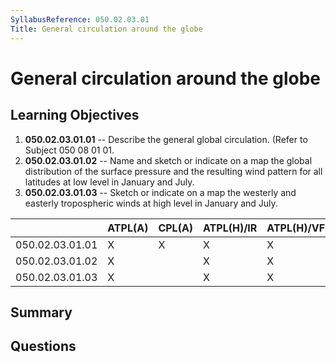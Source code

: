 ```yaml
---
SyllabusReference: 050.02.03.01
Title: General circulation around the globe
---
```


# General circulation around the globe

## Learning Objectives

1.  **050.02.03.01.01** -- Describe the general global circulation. (Refer to
    Subject 050 08 01 01.
2.  **050.02.03.01.02** -- Name and sketch or indicate on a map the global
    distribution of the surface pressure and the resulting wind pattern for all
    latitudes at low level in January and July.
3.  **050.02.03.01.03** -- Sketch or indicate on a map the westerly and easterly
    tropospheric winds at high level in January and July.

|                 | ATPL(A) | CPL(A) | ATPL(H)/IR | ATPL(H)/VFR | CPL(H) | IR | CBIR(A) |
| --------------- | ------- | ------ | ---------- | ----------- | ------ | -- | ------- |
| 050.02.03.01.01 | X       | X      | X          | X           | X      | X  | X       |
| 050.02.03.01.02 | X       |        | X          | X           |        |    |         |
| 050.02.03.01.03 | X       |        | X          | X           |        |    |         |

## Summary

## Questions
